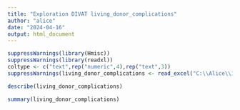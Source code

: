 ---
title: "Exploration DIVAT living_donor_complications"
author: "alice"
date: "2024-04-16"
output: html_document
---

```{r}
suppressWarnings(library(Hmisc))
suppressWarnings(library(readxl))
coltype <- c("text",rep("numeric",4),rep("text",3))
suppressWarnings(living_donor_complications <- read_excel("C:\\Alice\\1-Universitée\\Stages\\M1-centrale\\DATAS\\ALICE_DATAS\\ALL_VARIABLES_KiTGENIE2024.xlsx", sheet = "living_donor_complications",na = "NA",col_types = coltype))
```


```{r}
describe(living_donor_complications)
```

```{r}
summary(living_donor_complications)
```


